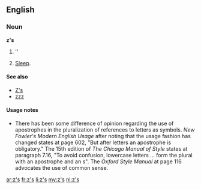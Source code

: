 ==English==

===Noun===
'''z's'''

# ''{{plural of|z}}
# {{colloquial}} [[sleep|Sleep]].

====See also====
* [[Z's]]
* [[zzz]]

====Usage notes====
* There has been some difference of opinion regarding the use of apostrophes in the pluralization of references to letters as symbols.  ''New Fowler's Modern English Usage'' after noting that the usage fashion has changed states at page 602, "But after letters an apostrophe is obligatory."    The 15th edition of ''The Chicago Manual of Style'' states at paragraph 7.16, "To avoid confusion, lowercase letters ... form the plural with an apostrophe and an s".  The ''Oxford Style Manual'' at page 116 advocates the use of common sense.

[[ar:z's]]
[[fr:z's]]
[[li:z's]]
[[my:z's]]
[[nl:z's]]